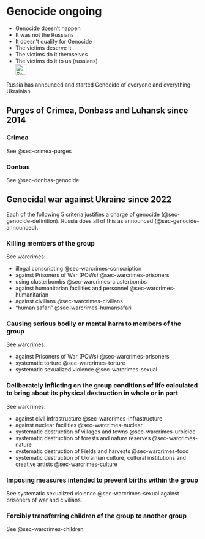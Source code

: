 # Genocide ongoing {#sec-genocide-ongoing}

::: {.callout-caution title="Myth"}
- Genocide doesn't happen
- It was not the Russians
- It doesn't qualify for Genocide
- The victims deserve it
- The victims do it themselves
- The victims do it to us (russians)
[<br>![Search for topic in EUvsDisinfo](../all_common_img/EUvsDisinfo_400x240.jpg){height=2em}](https://euvsdisinfo.eu/disinformation-cases/?text=genocide%20ukraine&sort=relevance)
:::

::: {.callout-tip title="Truth"}
Russia has announced and started Genocide of everyone and everything Ukrainian.
:::


## Purges of Crimea, Donbass and Luhansk since 2014

### Crimea

See @sec-crimea-purges


### Donbas

See @sec-donbas-genocide


## Genocidal war against Ukraine since 2022

Each of the following 5 criteria justifies a charge of genocide (@sec-genocide-definition). Russia does all of this as announced (@sec-genocide-announced).


### Killing members of the group

See warcrimes:

- illegal conscripting @sec-warcrimes-conscription
- against Prisoners of War (POWs) @sec-warcrimes-prisoners
- using clusterbombs @sec-warcrimes-clusterbombs
- against humanitarian facilities and personnel @sec-warcrimes-humanitarian
- against civilians @sec-warcrimes-civilians
- "human safari" @sec-warcrimes-humansafari

### Causing serious bodily or mental harm to members of the group

See warcrimes:

- against Prisoners of War (POWs) @sec-warcrimes-prisoners
- systematic torture @sec-warcrimes-torture
- systematic sexualized violence @sec-warcrimes-sexual


### Deliberately inflicting on the group conditions of life calculated to bring about its physical destruction in whole or in part

See warcrimes:

- against civil infrastructure @sec-warcrimes-infrastructure
- against nuclear facilities @sec-warcrimes-nuclear
- systematic destruction of villages and towns @sec-warcrimes-urbicide
- systematic destruction of forests and nature reserves @sec-warcrimes-nature
- systematic destruction of Fields and harvests @sec-warcrimes-food
- systematic destruction of Ukrainian culture, cultural institutions and creative artists @sec-warcrimes-culture


### Imposing measures intended to prevent births within the group

See systematic sexualized violence @sec-warcrimes-sexual against prisoners of war and civilians.


### Forcibly transferring children of the group to another group

See @sec-warcrimes-children

